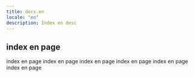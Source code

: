 ```yaml
---
title: docs.en
locale: "en"
description: Index en desc
---
```


## index en page

index en page
index en page
index en page
index en page
index en page
index en page
